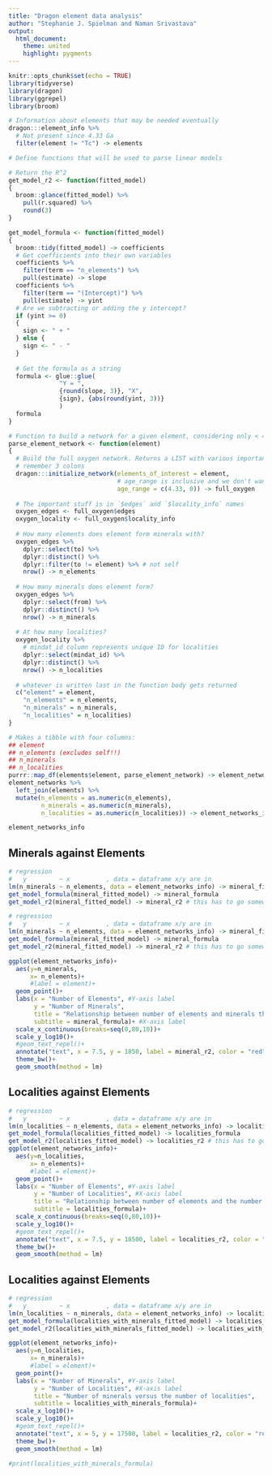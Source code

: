 ```yaml
---
title: "Dragon element data analysis"
author: "Stephanie J. Spielman and Naman Srivastava"
output: 
  html_document:
    theme: united
    highlight: pygments
---
```


```r
knitr::opts_chunk$set(echo = TRUE)
library(tidyverse)
library(dragon)
library(ggrepel)
library(broom)

# Information about elements that may be needed eventually
dragon:::element_info %>%
  # Not present since 4.33 Ga
  filter(element != "Tc") -> elements
```

```r
# Define functions that will be used to parse linear models

# Return the R^2
get_model_r2 <- function(fitted_model)
{
  broom::glance(fitted_model) %>%
    pull(r.squared) %>%
    round(3)
}

get_model_formula <- function(fitted_model)
{
  broom::tidy(fitted_model) -> coefficients
  # Get coefficients into their own variables
  coefficients %>%
    filter(term == "n_elements") %>%
    pull(estimate) -> slope
  coefficients %>%
    filter(term == "(Intercept)") %>%
    pull(estimate) -> yint
  # Are we subtracting or adding the y intercept?
  if (yint >= 0)
  {
    sign <- " + "
  } else {
    sign <- " - "
  }
  
  # Get the formula as a string
  formula <- glue::glue(
              "Y = ",
              {round(slope, 3)}, "X", 
              {sign}, {abs(round(yint, 3))}
              )
  formula
}
```

```r
# Function to build a network for a given element, considering only < 4.34 Ga
parse_element_network <- function(element)
{
  # Build the full oxygen network. Returns a LIST with various important stuff.
  # remember 3 colons
  dragon:::initialize_network(elements_of_interest = element, 
                              # age_range is inclusive and we don't want =4.34, so this is hopefully good enough.
                              age_range = c(4.33, 0)) -> full_oxygen
  
  # The important stuff is in `$edges` and `$locality_info` names
  oxygen_edges <- full_oxygen$edges 
  oxygen_locality <- full_oxygen$locality_info 
  
  # How many elements does element form minerals with?
  oxygen_edges %>%
    dplyr::select(to) %>%
    dplyr::distinct() %>%
    dplyr::filter(to != element) %>% # not self
    nrow() -> n_elements
  
  # How many minerals does element form?
  oxygen_edges %>%
    dplyr::select(from) %>%
    dplyr::distinct() %>%
    nrow() -> n_minerals
  
  # At how many localities? 
  oxygen_locality %>%
    # mindat_id column represents unique ID for localities
    dplyr::select(mindat_id) %>%
    dplyr::distinct() %>%
    nrow() -> n_localities
  
  # whatever is written last in the function body gets returned
  c("element" = element,
    "n_elements" = n_elements,
    "n_minerals" = n_minerals,
    "n_localities" = n_localities)
}
```


```r
# Makes a tibble with four columns:
## element
## n_elements (excludes self!!)
## n_minerals
## n_localities
purrr::map_df(elements$element, parse_element_network) -> element_networks
element_networks %>%
  left_join(elements) %>%
  mutate(n_elements = as.numeric(n_elements),
         n_minerals = as.numeric(n_minerals),
         n_localities = as.numeric(n_localities)) -> element_networks_info

element_networks_info
```

## Minerals against Elements 
```r
# regression
#   y         ~ x          , data = dataframe x/y are in
lm(n_minerals ~ n_elements, data = element_networks_info) -> mineral_fitted_model
get_model_formula(mineral_fitted_model) -> mineral_formula
get_model_r2(mineral_fitted_model) -> mineral_r2 # this has to go somewhere??? 

# regression
#   y         ~ x          , data = dataframe x/y are in
lm(n_minerals ~ n_elements, data = element_networks_info) -> mineral_fitted_model
get_model_formula(mineral_fitted_model) -> mineral_formula
get_model_r2(mineral_fitted_model) -> mineral_r2 # this has to go somewhere??? 

ggplot(element_networks_info)+
  aes(y=n_minerals,
      x= n_elements)+
      #label = element)+
  geom_point()+
  labs(x = "Number of Elements", #Y-axis label
       y = "Number of Minerals", 
       title = "Relationship between number of elements and minerals they form", 
       subtitle = mineral_formula)+ #X-axis label
  scale_x_continuous(breaks=seq(0,80,10))+
  scale_y_log10()+
  #geom_text_repel()+
  annotate("text", x = 7.5, y = 1850, label = mineral_r2, color = "red")+
  theme_bw()+
  geom_smooth(method = lm)
```

## Localities against Elements
```r
# regression
#   y         ~ x          , data = dataframe x/y are in
lm(n_localities ~ n_elements, data = element_networks_info) -> localities_fitted_model
get_model_formula(localities_fitted_model) -> localities_formula
get_model_r2(localities_fitted_model) -> localities_r2 # this has to go somewhere??? 
ggplot(element_networks_info)+
  aes(y=n_localities,
      x= n_elements)+
      #label = element)+
  geom_point()+
  labs(x = "Number of Elements", #Y-axis label
       y = "Number of Localities", #X-axis label
       title = "Relationship between number of elements and the number of localities", 
       subtitle = localities_formula)+ 
  scale_x_continuous(breaks=seq(0,80,10))+
  scale_y_log10()+
  #geom_text_repel()+
  annotate("text", x = 7.5, y = 18500, label = localities_r2, color = "red")+
  theme_bw()+
  geom_smooth(method = lm)
```

## Localities against Elements
```r
# regression
#   y         ~ x          , data = dataframe x/y are in
lm(n_localities ~ n_minerals, data = element_networks_info) -> localities_with_minerals_fitted_model
get_model_formula(localities_with_minerals_fitted_model) -> localities_with_minerals_formula
get_model_r2(localities_with_minerals_fitted_model) -> localities_with_minerals_r2

ggplot(element_networks_info)+
  aes(y=n_localities,
      x= n_minerals)+
      #label = element)+
  geom_point()+
  labs(x = "Number of Minerals", #Y-axis label
       y = "Number of Localities", #X-axis label
       title = "Number of minerals versus the number of localities", 
       subtitle = localities_with_minerals_formula)+ 
  scale_x_log10()+
  scale_y_log10()+
  #geom_text_repel()+
  annotate("text", x = 5, y = 17500, label = localities_r2, color = "red")+
  theme_bw()+
  geom_smooth(method = lm)

#print(localities_with_minerals_formula)

```


